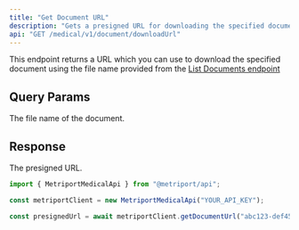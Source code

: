 ```yaml
---
title: "Get Document URL"
description: "Gets a presigned URL for downloading the specified document."
api: "GET /medical/v1/document/downloadUrl"
---
```


This endpoint returns a URL which you can use to download the specified document using the file name provided from the [List Documents endpoint](/medical-api/api-reference/document/list-documents)

## Query Params

<ParamField query="fileName" type="string" required>
  The file name of the document.
</ParamField>

## Response

<ResponseField type="string">The presigned URL.</ResponseField>

<ResponseExample>

```javascript Metriport SDK
import { MetriportMedicalApi } from "@metriport/api";

const metriportClient = new MetriportMedicalApi("YOUR_API_KEY");

const presignedUrl = await metriportClient.getDocumentUrl("abc123-def456");
```

</ResponseExample>
